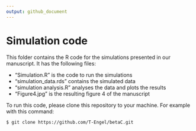 ```yaml
---
output: github_document
---
```

# Simulation code
This folder contains the R code for the simulations presented in our manuscript. It has the following files:

* "Simulation.R" is the code to run the simulations
* "simulation_data.rds" contains the simulated data
* "simulation analysis.R" analyses the data and plots the results
* "Figure4.jpg" is the resulting figure 4 of the manuscript

To run this code, please clone this repository to your machine. For example with this command:

`$ git clone https://github.com/T-Engel/betaC.git`
